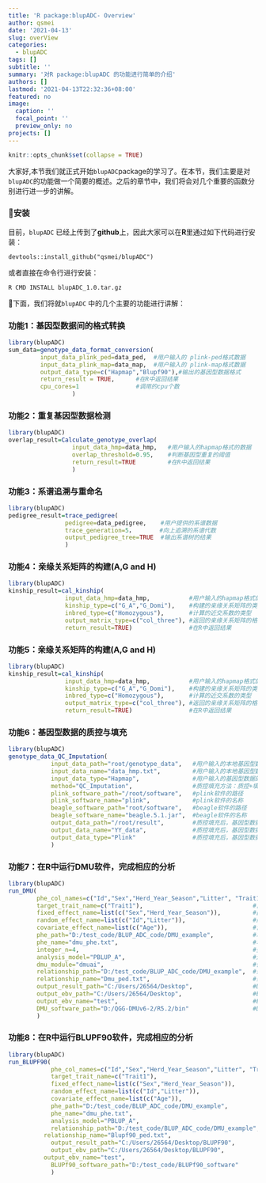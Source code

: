 ```yaml
---
title: 'R package:blupADC- Overview'
author: qsmei
date: '2021-04-13'
slug: overView
categories:
  - blupADC
tags: []
subtitle: ''
summary: '对R package:blupADC 的功能进行简单的介绍'
authors: []
lastmod: '2021-04-13T22:32:36+08:00'
featured: no
image:
  caption: ''
  focal_point: ''
  preview_only: no
projects: []
---
```


```r
knitr::opts_chunk$set(collapse = TRUE)
```

大家好,本节我们就正式开始`blupADC`package的学习了。在本节，我们主要是对`blupADC`的功能做一个简要的概述。之后的章节中，我们将会对几个重要的函数分别进行进一步的讲解。

### 🙊**安装**

目前，`blupADC` 已经上传到了**github**上，因此大家可以在**R**里通过如下代码进行安装：

`devtools::install_github("qsmei/blupADC")`

或者直接在命令行进行安装：

`R CMD INSTALL blupADC_1.0.tar.gz`

💖下面，我们将就`blupADC` 中的几个主要的功能进行讲解：

### 功能1：基因型数据间的格式转换

``` .R
library(blupADC)
sum_data=genotype_data_format_conversion(
         input_data_plink_ped=data_ped,  #用户输入的 plink-ped格式数据
         input_data_plink_map=data_map,  #用户输入的 plink-map格式数据
         output_data_type=c("Hapmap","Blupf90"),#输出的基因型数据格式
         return_result = TRUE,      #在R中返回结果
         cpu_cores=1                #调用的cpu个数
                  )
```

### 功能2：重复基因型数据检测

``` .R
library(blupADC)
overlap_result=Calculate_genotype_overlap(
                  input_data_hmp=data_hmp,   #用户输入的hapmap格式的数据
                  overlap_threshold=0.95,    #判断基因型重复的阈值
                  return_result=TRUE         #在R中返回结果
                  )
```

### 功能3：系谱追溯与重命名

``` .R
library(blupADC)
pedigree_result=trace_pedigree(
                pedigree=data_pedigree,    #用户提供的系谱数据
                trace_generation=5，       #向上追溯的系谱代数
                output_pedigree_tree=TRUE  #输出系谱树的结果
                )                 
```

### 功能4：亲缘关系矩阵的构建(A,G and H)

``` .R
library(blupADC)
kinship_result=cal_kinship(
				input_data_hmp=data_hmp,           #用户输入的hapmap格式的数据
                kinship_type=c("G_A","G_Domi"),    #构建的亲缘关系矩阵的类型
                inbred_type=c("Homozygous"),       #计算的近交系数的类型
				output_matrix_type=c("col_three"), #返回的亲缘关系矩阵的格式：3列格式
                return_result=TRUE)		           #在R中返回结果	              
```

### 功能5：亲缘关系矩阵的构建(A,G and H)

``` .R
library(blupADC)
kinship_result=cal_kinship(
				input_data_hmp=data_hmp,           #用户输入的hapmap格式的数据
                kinship_type=c("G_A","G_Domi"),    #构建的亲缘关系矩阵的类型
                inbred_type=c("Homozygous"),       #计算的近交系数的类型
				output_matrix_type=c("col_three"), #返回的亲缘关系矩阵的格式：3列格式
                return_result=TRUE)		           #在R中返回结果	              
```

### 功能6：基因型数据的质控与填充

``` .R
library(blupADC)
genotype_data_QC_Imputation(
            input_data_path="root/genotype_data",   #用户输入的本地基因型数据的路径
            input_data_name="data_hmp.txt",         #用户输入的本地基因型数据的名称
            input_data_type="Hapmap",               #用户输入的基因型数据的类型
            method="QC_Imputation",                 #质控填充方法：质控+填充
            plink_software_path="/root/software",   #plink软件的路径
            plink_software_name="plink",            #plink软件的名称
            beagle_software_path="root/software",   #beagle软件的路径
            beagle_software_name="beagle.5.1.jar",  #beagle软件的名称
            output_data_path="/root/result",        #质控填充后，基因型数据保存到本地的路径
            output_data_name="YY_data",             #质控填充后，基因型数据保存到本地的文件名
            output_data_type="Plink"                #质控填充后，基因型数据保存到本地的类型
			)                       
```

### 功能7：在R中运行DMU软件，完成相应的分析

``` .R
library(blupADC)
run_DMU(
		phe_col_names=c("Id","Sex","Herd_Year_Season","Litter", "Trait1"#,"Trait2","Age"),   #表型数据的列名
        target_trait_name=c("Trait1"),                               #目标性状名称
        fixed_effect_name=list(c("Sex","Herd_Year_Season")),         #固定效应名称
        random_effect_name=list(c("Id","Litter")),                   #随机效应名称
        covariate_effect_name=list(c("Age")),                        #协变量名称
        phe_path="D:/test_code/BLUP_ADC_code/DMU_example",           #本地表型数据的路径
        phe_name="dmu_phe.txt",                                      #本地表型数据的名称
		integer_n=4,                                                 #整型变量的个数
        analysis_model="PBLUP_A",                                    #遗传评估的模型
        dmu_module="dmuai",                                          #估计方差组分的DMU模块
        relationship_path="D:/test_code/BLUP_ADC_code/DMU_example",  #亲缘关系文件的本地路径
		relationship_name="Dmu_ped.txt",                             #亲缘关系文件的本地名称
        output_result_path="C:/Users/26564/Desktop",                 #DMU结果保存到本地的路径
		output_ebv_path="C:/Users/26564/Desktop",                    #EBV结果保存到本地的路径
		output_ebv_name="test",                                      #EBV结果保存到本地的文件名
        DMU_software_path="D:/QGG-DMUv6-2/R5.2/bin"                  #DMU软件的本地路径
        )
```

### 功能8：在R中运行BLUPF90软件，完成相应的分析

``` .R
library(blupADC)
run_BLUPF90(		
			phe_col_names=c("Id","Sex","Herd_Year_Season","Litter", "Trait1","Trait2","Age"), #表型数据的列名
            target_trait_name=c("Trait1"),                               #目标性状名称
            fixed_effect_name=list(c("Sex","Herd_Year_Season")),         #固定效应名称
            random_effect_name=list(c("Id","Litter")),                   #随机效应名称
            covariate_effect_name=list(c("Age")),                        #协变量效应名称
            phe_path="D:/test_code/BLUP_ADC_code/DMU_example",           #本地表型数据的路径
            phe_name="dmu_phe.txt",                                      #本地表型数据的文件名
            analysis_model="PBLUP_A",                                    #遗传评估的模型 
			relationship_path="D:/test_code/BLUP_ADC_code/DMU_example",  #亲缘关系文件的本地路径
		  relationship_name="Blupf90_ped.txt",                         #亲缘关系文件的本地文件名
			output_result_path="C:/Users/26564/Desktop/BLUPF90",         #BLUPF90结果保存到本地的路径 
			output_ebv_path="C:/Users/26564/Desktop/BLUPF90",            #EBV结果保存到本地的路径
		  output_ebv_name="test",					                     #EBV结果保存到本地的文件名
			BLUPf90_software_path="D:/test_code/BLUPf90_software"        #BLUPF90软件的本地路径
			)
			
```
